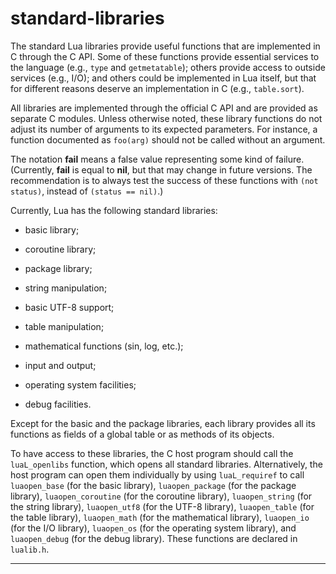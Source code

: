 
# standard-libraries

The standard Lua libraries provide useful functions
that are implemented in C through the C API.
Some of these functions provide essential services to the language
(e.g., `type` and `getmetatable`);
others provide access to outside services (e.g., I/O);
and others could be implemented in Lua itself,
but that for different reasons
deserve an implementation in C (e.g., `table.sort`).

All libraries are implemented through the official C API
and are provided as separate C modules.
Unless otherwise noted,
these library functions do not adjust its number of arguments
to its expected parameters.
For instance, a function documented as `foo(arg)`
should not be called without an argument.

The notation **fail** means a false value representing
some kind of failure.
(Currently, **fail** is equal to **nil**,
but that may change in future versions.
The recommendation is to always test the success of these functions
with `(not status)`, instead of `(status == nil)`.)

Currently, Lua has the following standard libraries:

- basic library;

- coroutine library;

- package library;

- string manipulation;

- basic UTF-8 support;

- table manipulation;

- mathematical functions (sin, log, etc.);

- input and output;

- operating system facilities;

- debug facilities.

Except for the basic and the package libraries,
each library provides all its functions as fields of a global table
or as methods of its objects.

To have access to these libraries,
the C host program should call the `luaL_openlibs` function,
which opens all standard libraries.
Alternatively,
the host program can open them individually by using
`luaL_requiref` to call
`luaopen_base` (for the basic library),
`luaopen_package` (for the package library),
`luaopen_coroutine` (for the coroutine library),
`luaopen_string` (for the string library),
`luaopen_utf8` (for the UTF-8 library),
`luaopen_table` (for the table library),
`luaopen_math` (for the mathematical library),
`luaopen_io` (for the I/O library),
`luaopen_os` (for the operating system library),
and `luaopen_debug` (for the debug library).
These functions are declared in `lualib.h`.

<hr />

<DocCardList />
